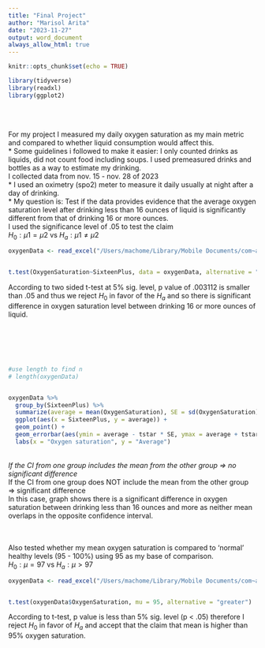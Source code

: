 ```yaml
---
title: "Final Project"
author: "Marisol Arita"
date: "2023-11-27"
output: word_document
always_allow_html: true
---
```


```r
knitr::opts_chunk$set(echo = TRUE)
```


```r

library(tidyverse)
library(readxl)
library(ggplot2)

```
\
\

For my project I measured my daily oxygen saturation as my main metric and compared to whether liquid consumption would affect this. \
* Some guidelines i followed to make it easier: I only counted drinks as liquids, did not count food including soups. I used premeasured drinks and bottles as a way to estimate my drinking. \
I collected data from nov. 15 - nov. 28 of 2023 \
* I used an oximetry (spo2) meter to measure it daily usually at night after a day of drinking. \
* My question is: Test if the data provides evidence that the average oxygen saturation level after drinking less than 16 ounces of liquid is significantly different from that of drinking 16 or more ounces.  \
I used the significance level of .05 to test the claim \
$H_0: \mu1 = \mu2$ vs $H_a: \mu1 \ne \mu2$
```r

oxygenData <- read_excel("/Users/machome/Library/Mobile Documents/com~apple~CloudDocs/1. Data vis/Final Project/oxygen data.xlsx")


t.test(OxygenSaturation~SixteenPlus, data = oxygenData, alternative = "two.sided")


```
According to two sided t-test at 5% sig. level, p value of .003112 is smaller than .05 and thus we reject $H_0$ in favor of the $H_a$ and so there is significant difference in oxygen saturation level between drinking 16 or more ounces of liquid. 

\
\
\
\

```r

#use length to find n
# length(oxygenData)


oxygenData %>%
  group_by(SixteenPlus) %>%
  summarize(average = mean(OxygenSaturation), SE = sd(OxygenSaturation) / sqrt(4), tstar = qt(1-.05 / 2, 4-1)) %>%
  ggplot(aes(x = SixteenPlus, y = average)) + 
  geom_point() +
  geom_errorbar(aes(ymin = average - tstar * SE, ymax = average + tstar * SE)) +
  labs(x = "Oxygen saturation", y = "Average")


```
 \
 *If the CI from one group includes the mean from the other group => no significant difference \
 *If the CI from one group does NOT include the mean from the other group => significant difference \
 In this case, graph shows there is a significant difference in oxygen saturation between drinking less than 16 ounces and more as neither mean overlaps in the opposite confidence interval.



\
\
Also tested whether my mean oxygen saturation is compared to 'normal' healthy levels (95 - 100%) using 95 as my base of comparison. \
$H_0: \mu = 97$ vs $H_a: \mu > 97$
```r

oxygenData <- read_excel("/Users/machome/Library/Mobile Documents/com~apple~CloudDocs/1. Data vis/Final Project/oxygen data.xlsx")


t.test(oxygenData$OxygenSaturation, mu = 95, alternative = "greater")


```
According to t-test, p value is less than 5% sig. level (p < .05) therefore I reject $H_0$ in favor of $H_a$ and accept that the claim that mean is higher than 95% oxygen saturation. 





